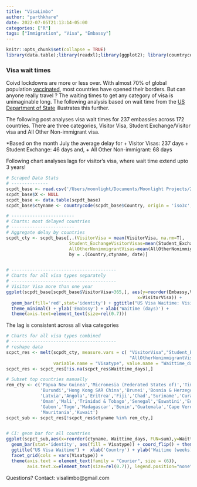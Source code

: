 ```yaml
---
title: "VisaLimbo"
author: "parthkhare"
date: 2022-07-05T21:13:14-05:00
categories: ["R"]
tags: ["Immigration", "Visa", "Embassy"]
---
```


```r
knitr::opts_chunk$set(collapse = TRUE)
library(data.table);library(readxl);library(ggplot2); library(countrycode)
```

### Visa wait times
Coivd lockdowns are more or less over. With almost 70% of global population [vaccinated](%22https://www.nytimes.com/interactive/2021/world/covid-vaccinations-tracker.html%22), most countries have opened their borders. But can anyone really travel ? The waiting times to get any category of visa is unimaginable long. 
The following analysis based on wait time from the [US Department of State](https://travel.state.gov/content/travel/en/us-visas/visa-information-resources/wait-times.html) illustrates this further.


The following post analyses visa wait times for 237 embassies across 172 countries. There are three categories, Visitor Visa, Student Exchange/Visitor visa and All Other Non-immigrant visa. 

*Based on the month July the average delay for
  + Visitor Visas: 237 days 
  + Student Exchange: 46 days and, 
  + All Other Non-immigrant: 68 days


Following chart analyses lags for visitor's visa, where wait time extend upto 3 years!
```r
# Scraped Data Stats
# --------------
scpdt_base <- read.csv('/Users/moonlight/Documents/Moonlight Projects/2022/Visa Limbo/Data/visascraped_base_mapped.csv')
scpdt_base$X <- NULL
scpdt_base <- data.table(scpdt_base)
scpdt_base$ctyname <- countrycode(scpdt_base$Country, origin = 'iso3c', destination = 'country.name')

# ------------------------
# Charts: most delayed countries
# ------------------------
# Aggregate delay by countries
scpdt_cty <- scpdt_base[,.(VisitorVisa = mean(VisitorVisa, na.rm=T),
                        Student_ExchangeVisitorVisas=mean(Student_ExchangeVisitorVisas, na.rm=T),
                        AllOtherNonimmigrantVisas=mean(AllOtherNonimmigrantVisas,na.rm=T)),
                        by = .(Country,ctyname, date)]


# ----------------------------------------
# Charts for all visa types separately
# ----------------------------------------
# Visitor Visa more than one year
ggplot(scpdt_base[scpdt_base$VisitorVisa>365,], aes(y=reorder(Embassy,VisitorVisa), 
                                                  x=VisitorVisa)) +
  geom_bar(fill='red',stat='identity') + ggtitle("US Visa Waitime: Visitor Visa > 1 year") +  
  theme_minimal() + ylab('Emabssy') + xlab('Waitime (days)') +
  theme(axis.text=element_text(size=rel(0.7)))

```

The lag is consistent across all visa categories
```r
# Charts for all visa types combined
# ----------------------------------------
# reshape data
scpct_res <- melt(scpdt_cty, measure.vars = c( "VisitorVisa","Student_ExchangeVisitorVisas",
                                               "AllOtherNonimmigrantVisas"),
                  variable.name = "Visatype", value.name = "Waittime_days")
scpct_res <- scpct_res[!is.na(scpct_res$Waittime_days),]

# Subset top countries manually
rem_cty <- c('Papua New Guinea','Micronesia (Federated States of)','Timor-Leste','Poland',
             'Burundi','Hong Kong SAR China','Brunei','Bosnia & Herzegovina','Cambodia',
             'Latvia','Angola','Eritrea','Fiji','Chad','Suriname','Curaçao','Turkmenistan',
             'Oman','Mali','Trinidad & Tobago','Senegal','Eswatini','Equatorial Guinea',
             'Gabon','Togo','Madagascar','Benin','Guatemala','Cape Verde','Sierra Leone',
             'Mauritania','Kuwait')
scpct_sub <- scpct_res[!scpct_res$ctyname %in% rem_cty,]


# CI: geom bar for all countries
ggplot(scpct_sub,aes(x=reorder(ctyname, Waittime_days, FUN=sum),y=Waittime_days/7.019)) + 
  geom_bar(stat='identity', aes(fill = Visatype)) + coord_flip() + theme_minimal() +   
  ggtitle("US Visa Waitime") +  xlab('Country') + ylab('Waitime (weeks)') + 
  facet_grid(cols = vars(Visatype)) + 
  theme(axis.text = element_text(family = "Courier", size = (6)),
        axis.text.x=element_text(size=rel(0.7)), legend.position="none")
```


Questions?
Contact: visalimbo@gmail.com












<!-- Average lag by different visa types -->

<!-- ```{r scpdt_base, echo=FALSE, warning=FALSE} -->
<!-- # Average delay across all categories of visa: by embassies -->
<!-- # ---------------------------------------- -->
<!-- scrpie <- scpdt_base[,.(Visitor = mean(VisitorVisa, na.rm=T), -->
<!--                            Student_Exchange_Visitor=mean(Student_ExchangeVisitorVisas, na.rm=T), -->
<!--                            Other_Nonimmigrant=mean(AllOtherNonimmigrantVisas,na.rm=T))] -->

<!-- scrpiedt <-  melt(scrpie, measure.vars = c( "Visitor","Student_Exchange_Visitor", -->
<!--                                             "Other_Nonimmigrant"), -->
<!--                   variable.name = "Visatype", value.name = "Waittime_days") -->

<!-- scrpiedt$prop <-  scrpiedt$Waittime_days/sum(scrpiedt$Waittime_days) -->
<!-- scrpiedt$prop <- scrpiedt$prop*100 -->
<!-- scrpiedt$ypos <- cumsum(scrpiedt$prop)- 0.5*scrpiedt$prop  -->

<!-- # Basic piechart -->
<!-- ggplot(scrpiedt, aes(x="", y=prop, fill=Visatype)) + -->
<!--   geom_bar(stat="identity", width=1, color="white") +  xlab('') +  -->
<!--   coord_polar("y", start=0) + theme_void() + -->
<!--   geom_text(aes(y=prop+3, label = paste0(round(prop,0),'%')), color = "white", size=3) -->
<!-- ``` -->